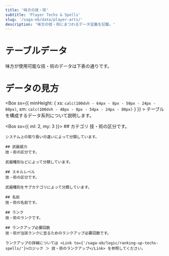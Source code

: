 ```yaml
---
title: '味方の技・術'
subtitle: 'Player Techs & Spells'
slug: '/saga-eb/data/player-arts/'
description: '味方の技・術にまつわるデータ定義を記載。'
---
```





# テーブルデータ
<Box>
  味方が使用可能な技・術のデータは下表の通りです。

  <PlayerArtsData/>
</Box>

# データの見方
<Box sx={{ minHeight: { xs: `calc(100dvh - 64px - 8px - 50px - 24px - 80px)`, sm: `calc(100dvh - 48px - 8px - 54px - 24px - 80px)` } }} >
  テーブルを構成するデータ系列について説明します。

  <Box sx={{ ml: 2, my: 3 }}>
    ## カテゴリ
    技・術の区分です。

    システム上の取り扱いの違いによって分類しています。

    ## 武器威力
    技・術の区分です。

    武器種別などによって分類しています。

    ## スキルレベル
    技・術の区分です。

    武器種別をサブカテゴリによって分類しています。

    ## 名前
    技・術の名前です。

    ## ランク
    技・術のランクです。

    ## ランクアップ必要回数
    技・術が当該ランクに至るためのランクアップ必要回数です。

    ランクアップの詳細については <Link to={'/saga-eb/logic/ranking-up-techs-spells/'}>ロジック ＞ 技・術のランクアップ</Link> を参照してください。
  </Box>
</Box>
